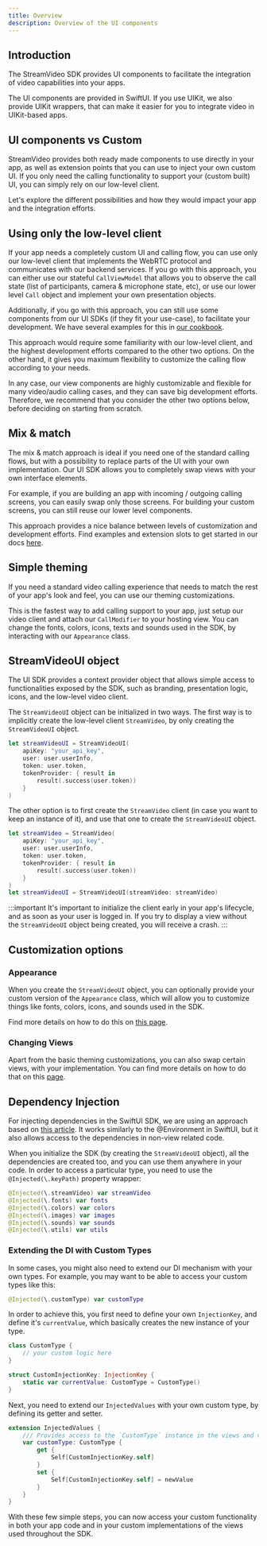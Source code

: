 ```yaml
---
title: Overview
description: Overview of the UI components
---
```


## Introduction

The StreamVideo SDK provides UI components to facilitate the integration of video capabilities into your apps. 

The UI components are provided in SwiftUI. If you use UIKit, we also provide UIKit wrappers, that can make it easier for you to integrate video in UIKit-based apps.

## UI components vs Custom

StreamVideo provides both ready made components to use directly in your app, as well as extension points that you can use to inject your own custom UI. If you only need the calling functionality to support your (custom built) UI, you can simply rely on our low-level client.

Let's explore the different possibilities and how they would impact your app and the integration efforts.

## Using only the low-level client

If your app needs a completely custom UI and calling flow, you can use only our low-level client that implements the WebRTC protocol and communicates with our backend services. If you go with this approach, you can either use our stateful `CallViewModel` that allows you to observe the call state (list of participants, camera & microphone state, etc), or use our lower level `Call` object and implement your own presentation objects.

Additionally, if you go with this approach, you can still use some components from our UI SDKs (if they fit your use-case), to facilitate your development. We have several examples for this in [our cookbook](../../ui-cookbook/overview).

This approach would require some familiarity with our low-level client, and the highest development efforts compared to the other two options. On the other hand, it gives you maximum flexibility to customize the calling flow according to your needs.

In any case, our view components are highly customizable and flexible for many video/audio calling cases, and they can save big development efforts. Therefore, we recommend that you consider the other two options below, before deciding on starting from scratch.

## Mix & match

The mix & match approach is ideal if you need one of the standard calling flows, but with a possibility to replace parts of the UI with your own implementation. Our UI SDK allows you to completely swap views with your own interface elements.

For example, if you are building an app with incoming / outgoing calling screens, you can easily swap only those screens. For building your custom screens, you can still reuse our lower level components.

This approach provides a nice balance between levels of customization and development efforts. Find examples and extension slots to get started in our docs [here](../view-slots).

## Simple theming

If you need a standard video calling experience that needs to match the rest of your app's look and feel, you can use our theming customizations.

This is the fastest way to add calling support to your app, just setup our video client and attach our `CallModifier` to your hosting view. You can change the fonts, colors, icons, texts and sounds used in the SDK, by interacting with our `Appearance` class.

## StreamVideoUI object

The UI SDK provides a context provider object that allows simple access to functionalities exposed by the SDK, such as branding, presentation logic, icons, and the low-level video client.

The `StreamVideoUI` object can be initialized in two ways. The first way is to implicitly create the low-level client `StreamVideo`, by only creating the `StreamVideoUI` object.

```swift
let streamVideoUI = StreamVideoUI(
	apiKey: "your_api_key",
	user: user.userInfo,
	token: user.token,
	tokenProvider: { result in
		result(.success(user.token))
	}
)
```

The other option is to first create the `StreamVideo` client (in case you want to keep an instance of it), and use that one to create the `StreamVideoUI` object.

```swift
let streamVideo = StreamVideo(
    apiKey: "your_api_key",
    user: user.userInfo,
    token: user.token,
    tokenProvider: { result in
        result(.success(user.token))
    }
)
let streamVideoUI = StreamVideoUI(streamVideo: streamVideo)
```

:::important
It's important to initialize the client early in your app's lifecycle, and as soon as your user is logged in. If you try to display a view without the `StreamVideoUI` object being created, you will receive a crash.
:::

## Customization options

### Appearance

When you create the `StreamVideoUI` object, you can optionally provide your custom version of the `Appearance` class, which will allow you to customize things like fonts, colors, icons, and sounds used in the SDK.

Find more details on how to do this on [this page](../video-theme).

### Changing Views

Apart from the basic theming customizations, you can also swap certain views, with your implementation. You can find more details on how to do that on this [page](../customizing-views).

## Dependency Injection

For injecting dependencies in the SwiftUI SDK, we are using an approach based on [this article](https://www.avanderlee.com/swift/dependency-injection/). It works similarly to the @Environment in SwiftUI, but it also allows access to the dependencies in non-view related code.

When you initialize the SDK (by creating the `StreamVideoUI` object), all the dependencies are created too, and you can use them anywhere in your code. In order to access a particular type, you need to use the `@Injected(\.keyPath)` property wrapper:

```swift
@Injected(\.streamVideo) var streamVideo
@Injected(\.fonts) var fonts
@Injected(\.colors) var colors
@Injected(\.images) var images
@Injected(\.sounds) var sounds
@Injected(\.utils) var utils
```

### Extending the DI with Custom Types

In some cases, you might also need to extend our DI mechanism with your own types. For example, you may want to be able to access your custom types like this:

```swift
@Injected(\.customType) var customType
```

In order to achieve this, you first need to define your own `InjectionKey`, and define it's `currentValue`, which basically creates the new instance of your type.

```swift
class CustomType {
	// your custom logic here
}

struct CustomInjectionKey: InjectionKey {
    static var currentValue: CustomType = CustomType()
}
```

Next, you need to extend our `InjectedValues` with your own custom type, by defining its getter and setter.

```swift
extension InjectedValues {
    /// Provides access to the `CustomType` instance in the views and view models.
    var customType: CustomType {
        get {
            Self[CustomInjectionKey.self]
        }
        set {
            Self[CustomInjectionKey.self] = newValue
        }
    }
}
```

With these few simple steps, you can now access your custom functionality in both your app code and in your custom implementations of the views used throughout the SDK.